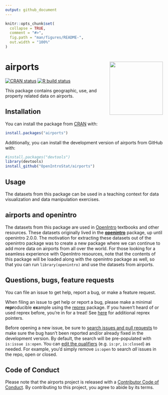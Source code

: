 ```yaml
---
output: github_document
---
```


<!-- README.md is generated from README.Rmd. Please edit that file -->

```r
knitr::opts_chunk$set(
  collapse = TRUE,
  comment = "#>",
  fig.path = "man/figures/README-",
  out.width = "100%"
)
```

# airports <a href="https://openintrostat.github.io/airports"><img src="man/figures/airports-hex.png" align="right" height="170" /></a>

<!-- badges: start -->
[![CRAN status](https://www.r-pkg.org/badges/version/airports)](https://CRAN.R-project.org/package=airports)
[![R build status](https://github.com/OpenIntroStat/airports/workflows/R-CMD-check/badge.svg)](https://github.com/OpenIntroStat/airports/actions)
<!-- badges: end -->

This package contains geographic, use, and property related data on airports.

## Installation

You can install the package from [CRAN](https://CRAN.R-project.org) with:

``` r
install.packages("airports")
```

Additionally, you can install the development version of airports from GitHub with:

```r
#install.packages("devtools")
library(devtools)
install_github("OpenIntroStat/airports")
```

## Usage

The datasets from this package can be used in a teaching context for data visualization and data manipulation exercises.

## airports and openintro

The datasets from this package are used in [OpenIntro](https://www.openintro.org/) textbooks and other  resources.
These datasets originally lived in the [**openintro**](http://openintrostat.github.io/openintro/) package, up until openintro 2.0.0.
The motivation for extracting these datasets out of the openintro package was to create a new package where we can continue to add more data on airports from all over the world.
For those looking for a seamless experience with OpenIntro resources, note that the contents of this package will be loaded along with the openintro package as well, so that you can run `library(openintro)` and use the datasets from airports.

## Questions, bugs, feature requests

You can file an issue to get help, report a bug, or make a feature request.

When filing an issue to get help or report a bug, please make a minimal **repr**oducible **ex**ample using the  [reprex](https://reprex.tidyverse.org/) package. 
If you haven't heard of or used reprex before, you're in for a treat! 
See [here](https://www.tidyverse.org/help/) for additional reprex pointers.

Before opening a new issue, be sure to [search issues and pull requests](https://github.com/openintrostat/airports/issues) to make sure the bug hasn't been reported and/or already fixed in the development version. 
By default, the search will be pre-populated with `is:issue is:open`. 
You can [edit the qualifiers](https://help.github.com/articles/searching-issues-and-pull-requests/)  (e.g. `is:pr`, `is:closed`) as needed. 
For example, you'd simply remove `is:open` to search _all_ issues in the repo, open or closed.

## Code of Conduct
  
Please note that the airports project is released with a [Contributor Code of Conduct](https://contributor-covenant.org/version/2/0/CODE_OF_CONDUCT.html). 
By contributing to this project, you agree to abide by its terms.
